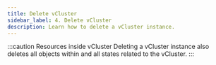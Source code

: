 ```yaml
---
title: Delete vCluster
sidebar_label: 4. Delete vCluster
description: Learn how to delete a vCluster instance.
---
```



<DeleteFragment/>

:::caution Resources inside vCluster
Deleting a vCluster instance also deletes all objects within and all states related to the vCluster.
:::

